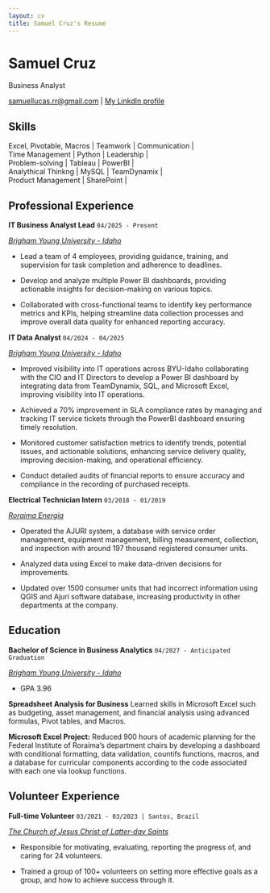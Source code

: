 ```yaml
---
layout: cv
title: Samuel Cruz's Resume
---
```

# Samuel Cruz
Business Analyst

<div id="webaddress">
<a href="samuellucas.rr@gmail.com">samuellucas.rr@gmail.com</a>
| <a href="https://www.linkedin.com/in/cruzsamuel/">My LinkdIn profile</a>
</div>

## Skills
| Excel, Pivotable, Macros | Teamwork   | Communication |
| Time Management          | Python     | Leadership    |
| Problem-solving          | Tableau    | PowerBI       |
| Analythical Thinkng      | MySQL      | TeamDynamix   |
| Product Management       | SharePoint |

## Professional Experience
__IT Business Analyst Lead__ `04/2025 - Present`

<div id="webaddress">
<a href="https://www.byui.edu/">*Brigham Young University - Idaho*</a>

- Lead a team of 4 employees, providing guidance, training, and supervision for task completion and adherence to deadlines.

- Develop and analyze multiple Power BI dashboards, providing actionable insights for decision-making on various topics.

- Collaborated with cross-functional teams to identify key performance metrics and KPIs, helping streamline data collection processes and improve overall data quality for enhanced reporting accuracy.

__IT Data Analyst__ `04/2024 - 04/2025`

<div id="webaddress">
<a href="https://www.byui.edu/">*Brigham Young University - Idaho*</a>

- Improved visibility into IT operations across BYU-Idaho collaborating with the CIO and IT Directors to
develop a Power BI dashboard by integrating data from TeamDynamix, SQL, and Microsoft Excel,
improving visibility into IT operations.

- Achieved a 70% improvement in SLA compliance rates by managing and tracking IT service tickets
through the PowerBI dashboard ensuring timely resolution.

- Monitored customer satisfaction metrics to identify trends, potential issues, and actionable solutions,
enhancing service delivery quality, improving decision-making, and operational efficiency.

- Conduct detailed audits of financial reports to ensure accuracy and compliance in the recording of
purchased receipts.

__Electrical Technician Intern__ `03/2018 - 01/2019`

<div id="webaddress">
<a href="https://www.roraimaenergia.com.br/">*Roraima Energia*</a>

- Operated the AJURI system, a database with service order management, equipment management, billing
measurement, collection, and inspection with around 197 thousand registered consumer units.

- Analyzed data using Excel to make data-driven decisions for improvements.

- Updated over 1500 consumer units that had incorrect information using QGIS and Ajuri software
database, increasing productivity in other departments at the company.

## Education
__Bachelor of Science in Business Analytics__ `04/2027 - Anticipated Graduation`

<div id="webaddress">
<a href="https://www.byui.edu/">*Brigham Young University - Idaho*</a>

- GPA 3.96
  
__Spreadsheet Analysis for Business__
Learned skills in Microsoft Excel such as budgeting, asset management, and financial analysis using
advanced formulas, Pivot tables, and Macros.

__Microsoft Excel Project:__  Reduced 900 hours of academic planning for the Federal Institute of Roraima's
department chairs by developing a dashboard with conditional formatting, data validation, countifs
functions, macros, and a database for curricular components according to the code associated with each
one via lookup functions.
 

## Volunteer Experience
__Full-time Volunteer__ `03/2021 - 03/2023 | Santos, Brazil`

<div id="webaddress">
<a href="https://www.churchofjesuschrist.org/?lang=eng">*The Church of Jesus Christ of Latter-day Saints*</a>

- Responsible for motivating, evaluating, reporting the progress of, and caring for 24 volunteers.

- Trained a group of 100+ volunteers on setting more effective goals as a group, and how to achieve success
through it.

<!-- ### Footer

Last updated: Apr 2025 -->